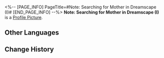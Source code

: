 <%-- [PAGE_INFO]
PageTitle=#Note: Searching for Mother in Dreamscape (I)#
[END_PAGE_INFO] --%>
{{Item Infobox
|id          = 140425
|image       = Item Note- Searching for Mother in Dreamscape (I).png
|type        = Mission Item
|invCategory = Missions
|rarity      = 3
|effect      = 
|description = In the lobby of The Reverie, you encounter a father and daughter who seem to be searching for a long-lost relative in Penacony. Perhaps you will meet them again in Penacony's Dreamscape metropolis.
}}
'''Note: Searching for Mother in Dreamscape (I)''' is a [[Profile Picture]].

==Other Languages==
{{Other Languages
|en   = Note: Searching for Mother in Dreamscape (I)
|zhs  = 笔记：梦境寻母记•一
|zht  = 筆記：夢境尋母記•一
|ja   = ノート：夢境での母探し・1
|ko   = 노트: 꿈세계에서 엄마를 찾아•1
|es   = Nota: Buscando a mamá en el paisaje onírico I
|fr   = Note : À la recherche d'une mère dans le Pays des rêves (I)
|ru   = Записка: В поисках матери в Мире грёз I
|th   = บันทึก: การตามหาแม่ในแดนฝัน 1
|vi   = Ghi chú: Tìm Mẹ Trong Mơ - 1
|de   = Notiz: Suche nach der Mutter in der Traumlandschaft (I)
|id   = Catatan: Mencari Ibu di Dunia Mimpi 1
|pt   = Anotação: Procurando por Minha Mãe no Mundonírico (I)
}}

==Change History==
{{Change History|2.0}}